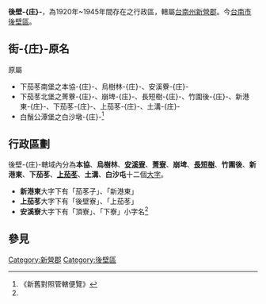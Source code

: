 {{noteTA
|1=zh-hans:庄; zh-hant:庄;
}}
'''後壁-{庄}-'''，為1920年~1945年間存在之行政區，轄屬[[臺南州|台南州]][[新營郡|新營郡]]。今[[臺南市|台南市]][[後壁區|後壁區]]。

==街-{庄}-原名==
原屬
*下茄苳南堡之本協-{庄}-、烏樹林-{庄}-、安溪藔-{庄}-
*下茄苳北堡之菁藔-{庄}-、崩埤-{庄}-、長短樹-{庄}-、竹圍後-{庄}-、新港東-{庄}-、下茄苳-{庄}-、上茄苳-{庄}-、土溝-{庄}-
*白鬚公潭堡之白沙墩-{庄}-<ref name="#1">《新舊對照管轄便覽》</ref>

==行政區劃==
後壁-{庄}-轄域內分為'''本協'''、'''烏樹林'''、'''[[安溪寮_(後壁區)|安溪寮]]'''、'''[[菁寮|菁寮]]'''、'''崩埤'''、'''[[長短樹|長短樹]]'''、'''竹圍後'''、'''新港東'''、'''下茄苳'''、'''[[上茄苳|上茄苳]]'''、'''土溝'''、'''白沙屯'''十二個[[大字_(行政區劃)|大字]]。

*'''新港東'''大字下有「茄苳子」、「新港東」
*'''上茄苳'''大字下有「後壁寮」、「上茄苳」
*'''安溪寮'''大字下有「頂寮」、「下寮」小字名<ref name="#1"/>

== 參見 ==
{{reflist}}

{{台南州}}

[[Category:新營郡|Category:新營郡]]
[[Category:後壁區|Category:後壁區]]